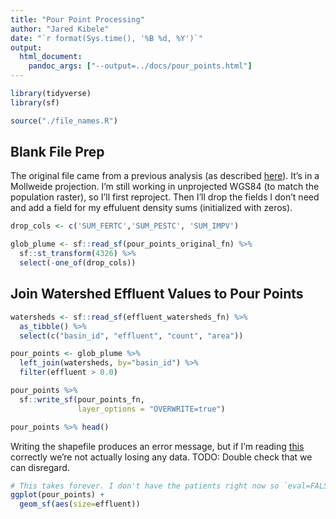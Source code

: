 ```yaml
---
title: "Pour Point Processing"
author: "Jared Kibele"
date: "`r format(Sys.time(), '%B %d, %Y')`"
output: 
  html_document: 
    pandoc_args: ["--output=../docs/pour_points.html"]
---
```


```r
library(tidyverse)
library(sf)

source("./file_names.R")
```

## Blank File Prep

The original file came from a previous analysis (as described [here](datasets.html)). It's in a Mollweide projection. I'm still working in unprojected WGS84 (to match the population raster), so I'll first reproject. Then I'll drop the fields I don't need and add a field for my effuluent density sums (initialized with zeros).

```r
drop_cols <- c('SUM_FERTC','SUM_PESTC', 'SUM_IMPV')

glob_plume <- sf::read_sf(pour_points_original_fn) %>% 
  sf::st_transform(4326) %>% 
  select(-one_of(drop_cols)) 
```

## Join Watershed Effluent Values to Pour Points

```r
watersheds <- sf::read_sf(effluent_watersheds_fn) %>% 
  as_tibble() %>% 
  select(c("basin_id", "effluent", "count", "area"))

pour_points <- glob_plume %>% 
  left_join(watersheds, by="basin_id") %>% 
  filter(effluent > 0.0)

pour_points %>% 
  sf::write_sf(pour_points_fn,
               layer_options = "OVERWRITE=true")

pour_points %>% head()
```

Writing the shapefile produces an error message, but if I'm reading [this](https://github.com/r-spatial/sf/issues/306) correctly we're not actually losing any data. TODO: Double check that we can disregard.

```r
# This takes forever. I don't have the patients right now so `eval=FALSE`
ggplot(pour_points) +
  geom_sf(aes(size=effluent))
```